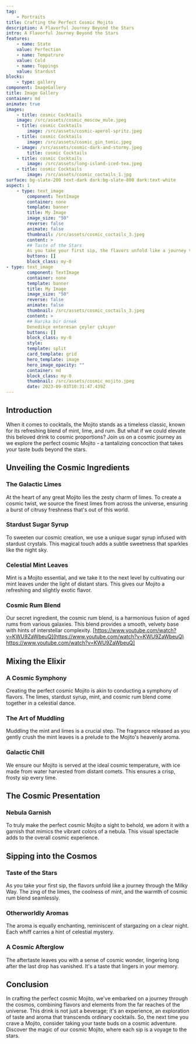 ```yaml
---
tag:
    - Portraits
title: Crafting the Perfect Cosmic Mojito
description: A Flavorful Journey Beyond the Stars
intro: A Flavorful Journey Beyond the Stars
features:
    - name: State
    value: Perfection
    - name: Tempatrure
    value: Cold
    - name: Toppings
    value: Stardust
blocks:
    - type: gallery
component: ImageGallery
title: Image Gallery
container: md
animate: true
images:
    - title: cosmic Cocktails
    image: /src/assets/cosmic_moscow_mule.jpeg
    - title: cosmic Cocktails
        image: /src/assets/cosmic-aperol-spritz.jpeg
    - title: cosmic Cocktails
        image: /src/assets/cosmic_gin_tonic.jpeg
    - image: /src/assets/cosmic-dark-and-stormy.jpeg
        title: cosmic Cocktails
    - title: cosmic Cocktails
        image: /src/assets/long-island-iced-tea.jpeg
    - title: cosmic Cocktails
        image: /src/assets/cosmic_coctails_1.jpg
surface: bg-slate-200 text-dark dark:bg-slate-800 dark:text-white
aspect: 1
    - type: text_image
        component: TextImage
        container: none
        template: banner
        title: My Image
        image_size: "50"
        reverse: false
        animate: false
        thumbnail: /src/assets/cosmic_coctails_3.jpeg
        content: >
        ## Taste of the Stars
        As you take your first sip, the flavors unfold like a journey through the Milky Way. The zing of the limes, the coolness of mint, and the warmth of cosmic rum blend seamlessly.
        buttons: []
        block_class: my-0
- type: text_image
        component: TextImage
        container: none
        template: banner
        title: My Image
        image_size: "50"
        reverse: false
        animate: false
        thumbnail: /src/assets/cosmic_coctails_3.jpeg
        content: >
        ## Harika bir örnek
        Denedikçe enteresan çeyler çıkıyor
        buttons: []
        block_class: my-0
        style:
        template: split
        card_template: grid
        hero_template: image
        hero_image_opacity: ""
        container: md
        block_class: my-0
        thumbnail: /src/assets/cosmic_mojito.jpeg
        date: 2023-09-03T10:31:47.439Z
---
```


## Introduction

When it comes to cocktails, the Mojito stands as a timeless classic, known for its refreshing blend of mint, lime, and rum. But what if we could elevate this beloved drink to cosmic proportions? Join us on a cosmic journey as we explore the perfect cosmic Mojito - a tantalizing concoction that takes your taste buds beyond the stars.

## Unveiling the Cosmic Ingredients

### The Galactic Limes

At the heart of any great Mojito lies the zesty charm of limes. To create a cosmic twist, we source the finest limes from across the universe, ensuring a burst of citrusy freshness that's out of this world.

### Stardust Sugar Syrup

To sweeten our cosmic creation, we use a unique sugar syrup infused with stardust crystals. This magical touch adds a subtle sweetness that sparkles like the night sky.

### Celestial Mint Leaves

Mint is a Mojito essential, and we take it to the next level by cultivating our mint leaves under the light of distant stars. This gives our Mojito a refreshing and slightly exotic flavor.

### Cosmic Rum Blend

Our secret ingredient, the cosmic rum blend, is a harmonious fusion of aged rums from various galaxies. This blend provides a smooth, velvety base with hints of interstellar complexity.
[https://www.youtube.com/watch?v=KWU9ZaWbeuQ](https://www.youtube.com/watch?v=KWU9ZaWbeuQ) <https://www.youtube.com/watch?v=KWU9ZaWbeuQ]>

## Mixing the Elixir

### A Cosmic Symphony

Creating the perfect cosmic Mojito is akin to conducting a symphony of flavors. The limes, stardust syrup, mint, and cosmic rum blend come together in a celestial dance.

### The Art of Muddling

Muddling the mint and limes is a crucial step. The fragrance released as you gently crush the mint leaves is a prelude to the Mojito's heavenly aroma.

### Galactic Chill

We ensure our Mojito is served at the ideal cosmic temperature, with ice made from water harvested from distant comets. This ensures a crisp, frosty sip every time.

## The Cosmic Presentation

### Nebula Garnish

To truly make the perfect cosmic Mojito a sight to behold, we adorn it with a garnish that mimics the vibrant colors of a nebula. This visual spectacle adds to the overall cosmic experience.

## Sipping into the Cosmos

### Taste of the Stars

As you take your first sip, the flavors unfold like a journey through the Milky Way. The zing of the limes, the coolness of mint, and the warmth of cosmic rum blend seamlessly.

### Otherworldly Aromas

The aroma is equally enchanting, reminiscent of stargazing on a clear night. Each whiff carries a hint of celestial mystery.

### A Cosmic Afterglow

The aftertaste leaves you with a sense of cosmic wonder, lingering long after the last drop has vanished. It's a taste that lingers in your memory.

## Conclusion

In crafting the perfect cosmic Mojito, we've embarked on a journey through the cosmos, combining flavors and elements from the far reaches of the universe. This drink is not just a beverage; it's an experience, an exploration of taste and aroma that transcends ordinary cocktails.
So, the next time you crave a Mojito, consider taking your taste buds on a cosmic adventure. Discover the magic of our cosmic Mojito, where each sip is a voyage to the stars.
